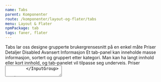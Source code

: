 ```yaml
---
name: Tabs
parent: Komponenter
route: /komponenter/layout-og-flater/tabs
menu: Layout & Flater
npmPackage: tab
tags: faner, flater
---
```



<PageHeader>
  Tabs lar oss designe grupperte brukergrensesnitt på en enkel måte
</PageHeader>

<Playground >
  <Tabs>
    <TabList>
      <Tab>Priser</Tab>
      <Tab>Detaljer</Tab>
      <Tab disabled>Disabled</Tab>
      <Tab>Avansert</Tab>
    </TabList>
    <TabPanels>
      <TabPanel>
        <Heading3>Informasjon</Heading3>
        <Paragraph>
          Et tab-panel kan inneholde masse informasjon, sortert og gruppert
          etter kategori.
        </Paragraph>
        <Paragraph>
          Man kan ha langt innhold eller kort innhold, og tab-panelet vil
          tilpasse seg underveis.
        </Paragraph>
      </TabPanel>
      <TabPanel>
        <Heading3>Priser</Heading3>
        <InputGroup label="Pris">
          <TextField defaultValue="99,00" />
        </InputGroup>
        <InputGroup>
          <TextArea defaultValue="Prisen er inkludert MVA" />
        </InputGroup>
        <PrimaryButton>Lagre</PrimaryButton>
      </TabPanel>
      <TabPanel />
      <TabPanel>
        <Heading3>Avansert</Heading3>
        <img
          src="https://media.giphy.com/media/TlK63EWh6J1puKmzYmQ/giphy.gif"
          alt="Thomas-toget"
        />
      </TabPanel>
    </TabPanels>

  </Tabs>
</Playground>

## Komponenter

Tab-pakken består av mange forskjellige komponenter, som lar deg komponere en Tab-opplevelse som passer dine behov.

Strukturen til et tabs-panel ser slik ut:

```js
<Tabs>
  <TabList>
    <Tab>Option 1</Tab>
    <Tab>Option 2</Tab>
  </TabList>
  <TabPanels>
    <TabPanel>Panel 1</TabPanel>
    <TabPanel>Panel 2</TabPanel>
  </TabPanels>
</Tabs>
```

Under får du en beskrivelse av alle komponentene og hvordan du kan sette dem sammen.

### Tabs

<ImportStatement imports="Tabs" />
<Props of={Tabs} />

`<Tabs />` brukes som en wrapper rundt tab-panelet.

#### Kontrollerbar

I utgangspunktet så er Tabs-paneler selvstyrt. Du kan spesifisere `defaultIndex` for å si hvilket panel som skal være valgt by default.

Om du ønsker, kan du også styre hvilket panel som er valgt programmatisk. Du kan sette valgt panel med `index`-propen, og `onChange` til å lytte på når brukeren ønsker å endre det.

Her er et eksempel der man går fra 1 tab til en annen programmatisk:

<Playground>
  {() => {
    const [currentIndex, setCurrentIndex] = React.useState(0);
    return (
      <Tabs
        index={currentIndex}
        onChange={newIndex => setCurrentIndex(newIndex)}
      >
        <TabList>
          <Tab>En tab</Tab>
          <Tab>En annen tab</Tab>
        </TabList>
        <TabPanels>
          <TabPanel>
            <PrimaryButton onClick={() => setCurrentIndex(1)} type="button">
              Gå til den andre taben
            </PrimaryButton>
          </TabPanel>
          <TabPanel>Da er vi på tab nummer 2!</TabPanel>
        </TabPanels>
      </Tabs>
    );
  }}
</Playground>

### TabList

<ImportStatement imports="TabList" />
<Props of={TabList} />

`<TabList />` er listen med tabs på toppen av siden. Denne kommer som første barn til `<Tabs />`, og godtar flere `<Tab />` barn.

### Tab

<ImportStatement imports="Tab" />
<Props of={Tab} />

`<Tab />` er hver av ark-fanene, og kan være `disabled` om man ønsker det. De inneholder som regel bare en enkel tekst.

### TabPanels

<ImportStatement imports="TabPanels" />
<Props of={TabPanels} />

`<TabPanels />` er wrapper-komponenten rundt alle panelene. Den tar ikke i mot noen spesielle props.

### TabPanel

<ImportStatement imports="TabPanel" />
<Props of={TabPanel} />

`<TabPanel />` er hvert innholdspanel. De må ligge i samme rekkefølge som overskriftene i `<TabList />`.
